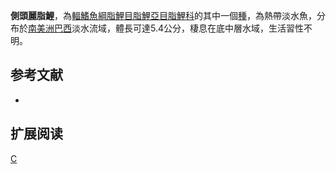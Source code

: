 {{Speciesbox 
| taxon = Astyanax laticeps
| status = NE
| status_system = IUCN3.1
| authority =  [[Cope|Cope]], 1894
| synonyms = *''Tetragonopterus laticeps''<br /><small>Cope, 1894</small>
*''Astyanax scabripinnis laticeps''<br /><small>Cope, 1894</small>
}}
'''側頭麗脂鯉'''，為[[輻鰭魚綱|輻鰭魚綱]][[脂鯉目|脂鯉目]][[脂鯉亞目|脂鯉亞目]][[脂鯉科|脂鯉科]]的其中一個[[種|種]]，為熱帶淡水魚，分布於[[南美洲|南美洲]][[巴西|巴西]]淡水流域，體長可達5.4公分，棲息在底中層水域，生活習性不明。

==参考文献==
{{refbegin}}
*{{FishBase_species|genus=Astyanax|species=laticeps|year=2013|month=11}}
{{refend}}

== 扩展阅读 ==
{{refbegin}}
{{wikispecies-inline|Astyanax laticeps|側頭麗脂鯉}}
{{refend}}
{{Taxonbar|from=Q6397774}}

[[Category:麗脂鯉屬|C]]


{{魚類小作品}}